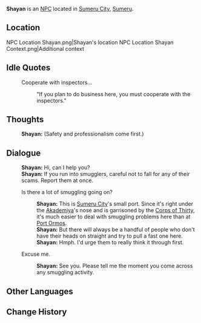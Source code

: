 {{Character Infobox
|type             = NPC
|image            = NPC Shayan.png
|region           = Sumeru
|affiliation      = Corps of Thirty
|title            = Mercenary, Corps of Thirty
|ancestry         = <!-- Clan/family -->
|father           = 
|mother           = 
|spouse           = 
|sibling          = 
|child            = 
|relative         = 
|voiceEN          = 
|voiceCN          = 
|voiceJP          = 
|dialoguereward   = 
}}
'''Shayan''' is an [[NPC]] located in [[Sumeru City]], [[Sumeru]].

==Location==
<gallery>
NPC Location Shayan.png|Shayan's location
NPC Location Shayan Context.png|Additional context
</gallery>
<!--
==Profile==
''(To be added.)''

===Personality===
''(To be added.)''

===Appearance===
''(To be added.)''

==Quests and Events==
{{Quests and Events}}
-->
==Idle Quotes==
{{Dialogue start}}
: {{DIcon|Idle}} Cooperate with inspectors...
:: {{A|VO Shayan 01.ogg}} "If you plan to do business here, you must cooperate with the inspectors."
{{Dialogue end}}

==Thoughts==
{{All Schemes to Know Explanation|name=Shayan}}
:{{A|VO Shayan All Schemes to Know 01.ogg}} '''Shayan:''' (Safety and professionalism come first.)

==Dialogue==
{{Dialogue start}}
:'''Shayan:''' Hi, can I help you?
:'''Shayan:''' If you run into smugglers, careful not to fall for any of their scams. Report them at once.
:{{DIcon}} Is there a lot of smuggling going on?
::'''Shayan:''' This is [[Sumeru City]]'s small port. Since it's right under the [[Akademiya]]'s nose and is garrisoned by the [[Corps of Thirty]], it's much easier to deal with smuggling problems here than at [[Port Ormos]].
::'''Shayan:''' But there will always be a handful of people who don't have their heads on straight and try to pull a fast one here.
::'''Shayan:''' Hmph. I'd urge them to really think it through first.
:{{DIcon}} Excuse me.
::'''Shayan:''' See you. Please tell me the moment you come across any smuggling activity.
{{Dialogue end}}
<!--
==Event Dialogue==
===Event Name===
{{Dialogue start}}
:'''{{subst:PAGENAME}}:'''
{{Dialogue end}}

==Trivia==
* 
-->

==Other Languages==
{{Other Languages
|default_hidden = 1
|en      = Shayan
|zhs     = 沙扬
|zhs_rm  = Shāyáng
|zht     = 沙揚
|zht_rm  = Shāyáng
|ja      = シャヤン
|ja_rm   = Shayan
|ko      = 샤얀
|ko_rm   = Syayan
|es      = Shayan
|fr      = Shayan
|ru      = Ша Ян
|th      = Shayan
|vi      = Shayan
|de      = Shayan
|id      = Shayan
|pt      = Shayan
|tr      = Shayan
|it      = Shayan
}}

==Change History==
{{Change History|3.0}}